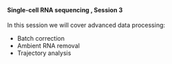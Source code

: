 <br>

#### **Single-cell RNA sequencing , Session 3**

In this session we will cover advanced data processing:

* Batch correction
* Ambient RNA removal
* Trajectory analysis